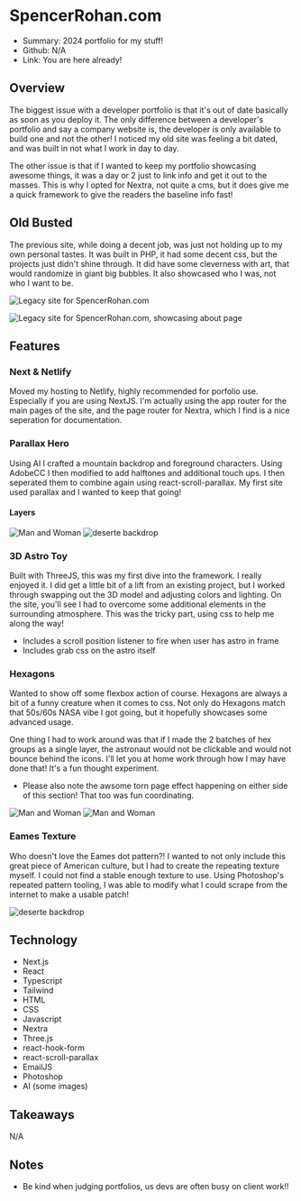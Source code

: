 
# SpencerRohan.com

- Summary: 2024 portfolio for my stuff!
- Github: N/A
- Link: You are here already!

## Overview

The biggest issue with a developer portfolio is that it's out of date basically as soon as you deploy it. The only difference between a developer's portfolio and say a company website is, the developer is only available to build one and not the other! I noticed my old site was feeling a bit dated, and was built in not what I work in day to day.

The other issue is that if I wanted to keep my portfolio showcasing awesome things, it was a day or 2 just to link info and get it out to the masses. This is why I opted for Nextra, not quite a cms, but it does give me a quick framework to give the readers the baseline info fast!

## Old Busted

The previous site, while doing a decent job, was just not holding up to my own personal tastes. It was built in PHP, it had some decent css, but the projects just didn't shine through. It did have some cleverness with art, that would randomize in giant big bubbles. It also showcased who I was, not who I want to be.

<div className="flex w-full flex-col gap-4 my-4">
<Image
  src="/projects/sr-legacy.png"
  alt="Legacy site for SpencerRohan.com"
  width={500}
  height={500}
  className="w-1/2"
/>

<Image
  src="/projects/sr-legacy2.png"
  alt="Legacy site for SpencerRohan.com, showcasing about page"
  width={500}
  height={500}
  className="w-1/2"
/>
</div>

## Features

### Next & Netlify

Moved my hosting to Netlify, highly recommended for porfolio use. Especially if you are using NextJS. I'm actually using the app router for the main pages of the site, and the page router for Nextra, which I find is a nice seperation for documentation.

### Parallax Hero

Using AI I crafted a mountain backdrop and foreground characters. Using AdobeCC I then modified to add halftones and additional touch ups. I then seperated them to combine again using react-scroll-parallax. My first site used parallax and I wanted to keep that going!

#### Layers

<div className="flex w-full flex-col gap-4">
  <Image
    src="/imgs/hero/foreground.png"
    alt="Man and Woman"
    width={500}
    height={500}
    className="w-1/2"
  />
  <Image
    src="/imgs/hero/background.png"
    alt="deserte backdrop"
    width={500}
    height={500}
    className="w-1/2"
  />
</div>

### 3D Astro Toy

Built with ThreeJS, this was my first dive into the framework. I really enjoyed it. I did get a little bit of a lift from an existing project, but I worked through swapping out the 3D model and adjusting colors and lighting. On the site, you'll see I had to overcome some additional elements in the surrounding atmosphere. This was the tricky part, using css to help me along the way!

- Includes a scroll position listener to fire when user has astro in frame
- Includes grab css on the astro itself

<div className="relative h-[450px] max-h-full w-full my-4" aria-hidden="true">
  <AstroCanvas />
</div>

### Hexagons

Wanted to show off some flexbox action of course. Hexagons are always a bit of a funny creature when it comes to css. Not only do Hexagons match that 50s/60s NASA vibe I got going, but it hopefully showcases some advanced usage.

One thing I had to work around was that if I made the 2 batches of hex groups as a single layer, the astronaut would not be clickable and would not bounce behind the icons. I'll let you at home work through how I may have done that! It's a fun thought experiment.

- Please also note the awsome torn page effect happening on either side of this section! That too was fun coordinating.

<div className="flex w-full flex-col gap-4 my-4 items-center">
  <Image
    src="/projects/hex.png"
    alt="Man and Woman"
    width={500}
    height={500}
    className="w-1/2"
  />
  <Image
    src="/projects/hex-sm.png"
    alt="Man and Woman"
    width={500}
    height={500}
    className="w-1/2"
  />
</div>

### Eames Texture

Who doesn't love the Eames dot pattern?! I wanted to not only include this great piece of American culture, but I had to create the repeating texture myself. I could not find a stable enough texture to use. Using Photoshop's repeated pattern tooling, I was able to modify what I could scrape from the internet to make a usable patch!

<div className="bg-white w-1/2 my-4">
  <Image
    src="/backgrounds/eames.png"
    alt="deserte backdrop"
    width={500}
    height={500}
    className="w-full"
  />
</div>

## Technology

- Next.js
- React
- Typescript
- Tailwind
- HTML
- CSS
- Javascript
- Nextra
- Three.js
- react-hook-form
- react-scroll-parallax
- EmailJS
- Photoshop
- AI (some images)

## Takeaways

N/A

## Notes

- Be kind when judging portfolios, us devs are often busy on client work!!
